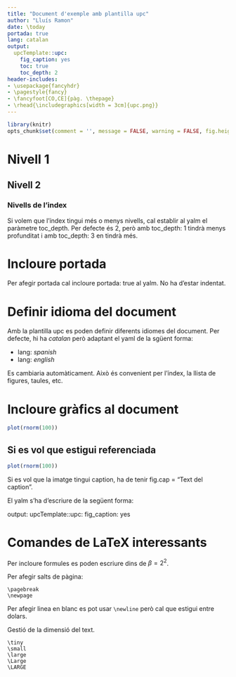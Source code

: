 ---
title: "Document d'exemple amb plantilla upc"
author: "Lluís Ramon"
date: \today
portada: true
lang: catalan
output: 
  upcTemplate::upc:
    fig_caption: yes
    toc: true
    toc_depth: 2
header-includes:
- \usepackage{fancyhdr}
- \pagestyle{fancy}
- \fancyfoot[CO,CE]{pàg. \thepage}
- \rhead{\includegraphics[width = 3cm]{upc.png}}
---

```{r knitr options, echo = FALSE, message = FALSE, warning = FALSE}
library(knitr)
opts_chunk$set(comment = '', message = FALSE, warning = FALSE, fig.height = 4, fig.width = 8, echo = FALSE)
```


# Nivell 1

## Nivell 2

### Nivells de l'index

Si volem que l'índex tingui més o menys nivells, cal establir al yalm el paràmetre toc_depth.
Per defecte és 2, però amb toc_depth: 1 tindrà menys profunditat i amb toc_depth: 3 en tindrà més.

# Incloure portada

Per afegir portada cal incloure portada: true al yalm. No ha d'estar indentat.

# Definir idioma del document

Amb la plantilla upc es poden definir diferents idiomes del document. Per defecte, hi ha _catalan_ però adaptant el yaml de la sgüent forma:

* lang: _spanish_
* lang: _english_

Es cambiaria automàticament. Això és convenient per l'índex, la llista de figures, taules, etc.


# Incloure gràfics al document


```{r, fig.align='center', fig.height = 3, fig.width = 3}
plot(rnorm(100))
```

## Si es vol que estigui referenciada

```{r, fig.cap = "Text del caption"}
plot(rnorm(100))
```


Si es vol que la imatge tingui caption, ha de tenir fig.cap = "Text del caption".

El yalm s'ha d'escriure de la següent forma:

output: 
  upcTemplate::upc:
    fig_caption: yes
    

\listoffigures

# Comandes de LaTeX interessants

Per incloure formules es poden escriure dins de $\beta = 2^2$.

Per afegir salts de pàgina:

```
\pagebreak
\newpage
```

Per afegir linea en blanc es pot usar ```\newline``` però cal que estigui entre dolars.

Gestió de la dimensió del text.

```
\tiny
\small
\large
\Large
\LARGE
```
